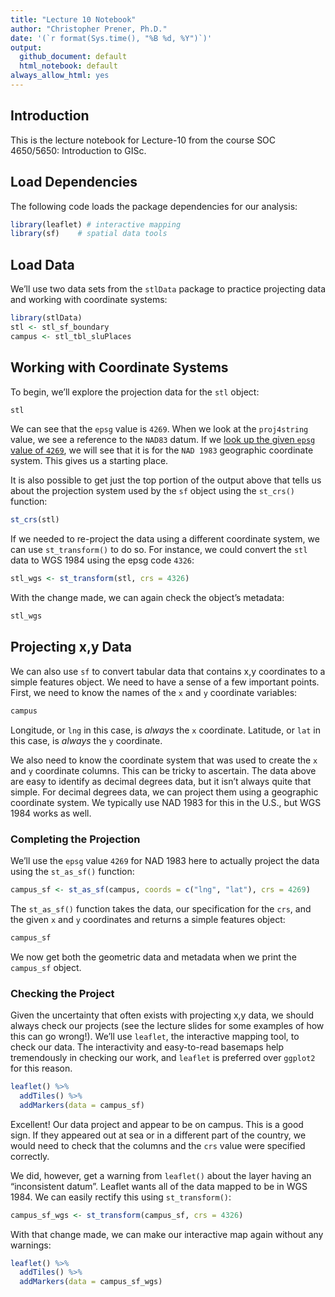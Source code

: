 ```yaml
---
title: "Lecture 10 Notebook"
author: "Christopher Prener, Ph.D."
date: '(`r format(Sys.time(), "%B %d, %Y")`)'
output: 
  github_document: default
  html_notebook: default 
always_allow_html: yes
---
```


## Introduction
This is the lecture notebook for Lecture-10 from the course SOC 4650/5650: Introduction to GISc.

## Load Dependencies
The following code loads the package dependencies for our analysis:

```r
library(leaflet) # interactive mapping
library(sf)    # spatial data tools
```

## Load Data
We'll use two data sets from the `stlData` package to practice projecting data and working with coordinate systems:

```r
library(stlData)
stl <- stl_sf_boundary
campus <- stl_tbl_sluPlaces
```

## Working with Coordinate Systems
To begin, we'll explore the projection data for the `stl` object:

```r
stl
```

We can see that the `epsg` value is `4269`. When we look at the `proj4string` value, we see a reference to the `NAD83` datum. If we [look up the given `epsg` value of `4269`](http://spatialreference.org/ref/epsg/4269/), we will see that it is for the `NAD 1983` geographic coordinate system. This gives us a starting place. 

It is also possible to get just the top portion of the output above that tells us about the projection system used by the `sf` object using the `st_crs()` function:

```r
st_crs(stl)
```

If we needed to re-project the data using a different coordinate system, we can use `st_transform()` to do so. For instance, we could convert the `stl` data to WGS 1984 using the epsg code `4326`:

```r
stl_wgs <- st_transform(stl, crs = 4326)
```

With the change made, we can again check the object's metadata:

```r
stl_wgs
```

## Projecting x,y Data
We can also use `sf` to convert tabular data that contains x,y coordinates to a simple features object. We need to have a sense of a few important points. First, we need to know the names of the `x` and `y` coordinate variables:

```r
campus
```

Longitude, or `lng` in this case, is *always* the `x` coordinate. Latitude, or `lat` in this case, is *always* the `y` coordinate.

We also need to know the coordinate system that was used to create the `x` and `y` coordinate columns. This can be tricky to ascertain. The data above are easy to identify as decimal degrees data, but it isn't always quite that simple. For decimal degrees data, we can project them using a geographic coordinate system. We typically use NAD 1983 for this in the U.S., but WGS 1984 works as well. 

### Completing the Projection
We'll use the `epsg` value `4269` for NAD 1983 here to actually project the data using the `st_as_sf()` function:

```r
campus_sf <- st_as_sf(campus, coords = c("lng", "lat"), crs = 4269)
```

The `st_as_sf()` function takes the data, our specification for the `crs`, and the given `x` and `y` coordinates and returns a simple features object:

```r
campus_sf
```

We now get both the geometric data and metadata when we print the `campus_sf` object.

### Checking the Project
Given the uncertainty that often exists with projecting x,y data, we should always check our projects (see the lecture slides for some examples of how this can go wrong!). We'll use `leaflet`, the interactive mapping tool, to check our data. The interactivity and easy-to-read basemaps help tremendously in checking our work, and `leaflet` is preferred over `ggplot2` for this reason.

```r
leaflet() %>%
  addTiles() %>%
  addMarkers(data = campus_sf)
```

Excellent! Our data project and appear to be on campus. This is a good sign. If they appeared out at sea or in a different part of the country, we would need to check that the columns and the `crs` value were specified correctly.

We did, however, get a warning from `leaflet()` about the layer having an "inconsistent datum". Leaflet wants all of the data mapped to be in WGS 1984. We can easily rectify this using `st_transform()`:

```r
campus_sf_wgs <- st_transform(campus_sf, crs = 4326)
```

With that change made, we can make our interactive map again without any warnings:

```r
leaflet() %>%
  addTiles() %>%
  addMarkers(data = campus_sf_wgs)
```

